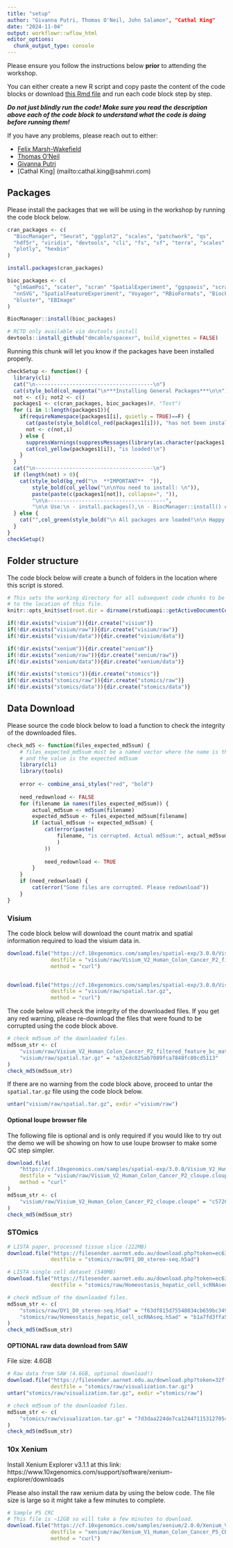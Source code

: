 ```yaml
---
title: "setup"
author: "Givanna Putri, Thomas O'Neil, John Salamon", "Cathal King"
date: "2024-11-04"
output: workflowr::wflow_html
editor_options:
  chunk_output_type: console
---
```


Please ensure you follow the instructions below **prior** to attending the workshop.

You can either create a new R script and copy paste the content of the code blocks
or download [this Rmd file](https://github.com/ghar1821/asi_spatial_workshop_2024/blob/master/analysis/setup.Rmd) 
and run each code block step by step.

***Do not just blindly run the code! Make sure you read the description above each
of the code block to understand what the code is doing before running them!***

If you have any problems, please reach out to either:

- [Felix Marsh-Wakefield](mailto:felix.marsh-wakefield@sydney.edu.au)
- [Thomas O'Neil](mailto:thomas.oneil@sydney.edu.au)
- [Givanna Putri](mailto:putri.g@wehi.edu.au)
- [Cathal King] (mailto:cathal.king@sahmri.com)

## Packages

Please install the packages that we will be using in the workshop by running
the code block below.

```r

cran_packages <- c(
  "BiocManager", "Seurat", "ggplot2", "scales", "patchwork", "qs",
  "hdf5r", "viridis", "devtools", "cli", "fs", "sf", "terra", "scales",
  "plotly", "hexbin"
)

install.packages(cran_packages)

bioc_packages <- c(
  "glmGamPoi", "scater", "scran" "SpatialExperiment", "ggspavis", "scran",
  "nnSVG", "SpatialFeatureExperiment", "Voyager", "RBioFormats", "BiocParallel",
  "bluster", "EBImage"
)

BiocManager::install(bioc_packages)

# RCTD only available via devtools install
devtools::install_github("dmcable/spacexr", build_vignettes = FALSE)
```

Running this chunk will let you know if the packages have been installed properly. 

```r
checkSetup <- function() {
  library(cli)
  cat("\n--------------------------------------\n")
  cat(style_bold(col_magenta("\n***Installing General Packages***\n\n")))
  not <- c(); not2 <- c()
  packages1 <- c(cran_packages, bioc_packages)#, "Test")
  for (i in 1:length(packages1)){
    if(requireNamespace(packages1[i], quietly = TRUE)==F) {
      cat(paste(style_bold(col_red(packages1[i])), "has not been installed\n"))
      not <- c(not,i)
    } else {
      suppressWarnings(suppressMessages(library(as.character(packages1[i]), character.only = TRUE)))
      cat(col_yellow(packages1[i]), "is loaded!\n")
    }
  }
  cat("\n--------------------------------------\n")
  if (length(not) > 0){
    cat(style_bold(bg_red("\n  **IMPORTANT**  ")),
        style_bold(col_yellow("\n\nYou need to install: \n")),
        paste(paste(c(packages1[not]), collapse=", ")),
        "\n\n--------------------------------------",
        "\n\n Use:\n - install.packages(),\n - BiocManager::install() or, \n - use Google to find installation instructions.\n\n", style_bold(col_green("Then run this function again!\n\n")))
  } else {
    cat("",col_green(style_bold("\n All packages are loaded!\n\n Happy Coding! :)\n\n")))
  }
}
checkSetup()
```

## Folder structure

The code block below will create a bunch of folders in the location where
this script is stored.

```r
# This sets the working directory for all subsequent code chunks to be run
# to the location of this file.
knitr::opts_knit$set(root.dir = dirname(rstudioapi::getActiveDocumentContext()$path))

if(!dir.exists("visium")){dir.create("visium")}
if(!dir.exists("visium/raw")){dir.create("visium/raw")}
if(!dir.exists("visium/data")){dir.create("visium/data")}

if(!dir.exists("xenium")){dir.create("xenium")}
if(!dir.exists("xenium/raw")){dir.create("xenium/raw")}
if(!dir.exists("xenium/data")){dir.create("xenium/data")}

if(!dir.exists("stomics")){dir.create("stomics")}
if(!dir.exists("stomics/raw")){dir.create("stomics/raw")}
if(!dir.exists("stomics/data")){dir.create("stomics/data")}

```

## Data Download{.tabset}

Please source the code block below to load a function to check the integrity of the downloaded files.

```r
check_md5 <- function(files_expected_md5sum) {
    # files_expected_md5sum must be a named vector where the name is the path to the file
    # and the value is the expected md5sum
    library(cli)
    library(tools)
    
    error <- combine_ansi_styles("red", "bold")
    
    need_redownload <- FALSE
    for (filename in names(files_expected_md5sum)) {
        actual_md5sum <- md5sum(filename)
        expected_md5sum <- files_expected_md5sum[filename]
        if (actual_md5sum != expected_md5sum) {
            cat(error(paste(
                filename, "is corrupted. Actual md5sum:", actual_md5sum, "!= Expected md5sum:", expected_md5sum, "\n"
                )
            ))
            
            need_redownload <- TRUE
        }
    }
    if (need_redownload) {
        cat(error("Some files are corrupted. Please redownload"))
    }
}
```

### Visium

The code block below will download the count matrix and spatial information
required to load the visium data in.

```r
download.file("https://cf.10xgenomics.com/samples/spatial-exp/3.0.0/Visium_V2_Human_Colon_Cancer_P2/Visium_V2_Human_Colon_Cancer_P2_filtered_feature_bc_matrix.h5", 
              destfile = "visium/raw/Visium_V2_Human_Colon_Cancer_P2_filtered_feature_bc_matrix.h5", 
              method = "curl")


download.file("https://cf.10xgenomics.com/samples/spatial-exp/3.0.0/Visium_V2_Human_Colon_Cancer_P2/Visium_V2_Human_Colon_Cancer_P2_spatial.tar.gz", 
              destfile = "visium/raw/spatial.tar.gz", 
              method = "curl")
```

The code below will check the integrity of the downloaded files.
If you get any red warning, please re-download the files that were found to be corrupted using the code block above.

```r

# check md5sum of the downloaded files.
md5sum_str <- c(
    "visium/raw/Visium_V2_Human_Colon_Cancer_P2_filtered_feature_bc_matrix.h5" = "0a9733cf0dfd3dfaa3b6c1c5c24bcbed",
    "visium/raw/spatial.tar.gz" = "a32edc825ab7089fca7848fc80cd5113"
)
check_md5(md5sum_str)

```

If there are no warning from the code block above, proceed to untar the `spatial.tar.gz` file 
using the code block below.

```r
untar("visium/raw/spatial.tar.gz", exdir ="visium/raw")
```


#### Optional loupe browser file

The following file is optional and is only required if you would like to try out
the demo we will be showing on how to use loupe browser to make some QC step simpler.

```r
download.file(
    "https://cf.10xgenomics.com/samples/spatial-exp/3.0.0/Visium_V2_Human_Colon_Cancer_P2/Visium_V2_Human_Colon_Cancer_P2_cloupe.cloupe",
    destfile = "visium/raw/Visium_V2_Human_Colon_Cancer_P2_cloupe.cloupe",
    method = "curl"
)
md5sum_str <- c(
    "visium/raw/Visium_V2_Human_Colon_Cancer_P2_cloupe.cloupe" = "c5726e203c21a2fc3432831ea7c74252"
)
check_md5(md5sum_str)
```


### STOmics

```r
# LISTA paper, processed tissue slice (222MB)
download.file("https://filesender.aarnet.edu.au/download.php?token=ec632836-0700-4921-9699-668bfe9657d2&files_ids=23608389",
              destfile = "stomics/raw/DY1_D0_stereo-seq.h5ad")

# LISTA single cell dataset (540MB)
download.file("https://filesender.aarnet.edu.au/download.php?token=ec632836-0700-4921-9699-668bfe9657d2&files_ids=23608386",
              destfile = "stomics/raw/Homeostasis_hepatic_cell_scRNAseq.h5ad")
```

```r

# check md5sum of the downloaded files.
md5sum_str <- c(
    "stomics/raw/DY1_D0_stereo-seq.h5ad" = "f63df815d75548034cb659bc3491f51a",
    "stomics/raw/Homeostasis_hepatic_cell_scRNAseq.h5ad" = "b1a7fd3ffa58e0420083fa8651cb7fec"
)
check_md5(md5sum_str)

```


#### OPTIONAL raw data download from SAW

File size: 4.6GB

```r
# Raw data from SAW (4.6GB, optional download!)
download.file("https://filesender.aarnet.edu.au/download.php?token=32ffcb63-24df-47e2-bdce-7341fe86082a&files_ids=23595450",
              destfile = "stomics/raw/visualization.tar.gz")
untar("stomics/raw/visualization.tar.gz", exdir ="stomics/raw")
```


```r

# check md5sum of the downloaded files.
md5sum_str <- c(
    "stomics/raw/visualization.tar.gz" = "7d3daa224de7ca1244711531270546d3"
)
check_md5(md5sum_str)

```

### 10x Xenium

Install Xenium Explorer v3.1.1 at this link:
https://www.10xgenomics.com/support/software/xenium-explorer/downloads

Please also install the raw xenium data by using the below code. The file size is large so it might take a few minutes to complete. 

```r
# Sample P5 CRC
# This file is ~12GB so will take a few minutes to download.
download.file("https://cf.10xgenomics.com/samples/xenium/2.0.0/Xenium_V1_Human_Colon_Cancer_P5_CRC_Add_on_FFPE/Xenium_V1_Human_Colon_Cancer_P5_CRC_Add_on_FFPE_outs.zip", 
              destfile = "xenium/raw/Xenium_V1_Human_Colon_Cancer_P5_CRC_Add_on_FFPE_outs.zip", 
              method = "curl")
```



